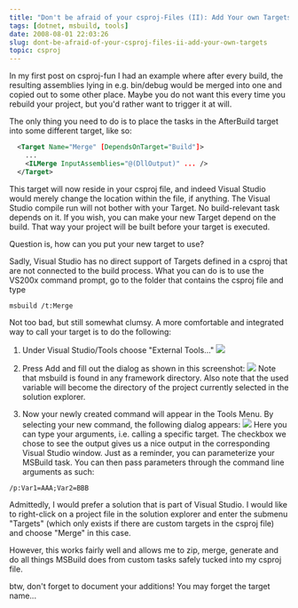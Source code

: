 ```yaml
---
title: "Don't be afraid of your csproj-Files (II): Add Your own Targets"
tags: [dotnet, msbuild, tools]
date: 2008-08-01 22:03:26
slug: dont-be-afraid-of-your-csproj-files-ii-add-your-own-targets
topic: csproj
---
```


<TopicToc topicId="csproj" active="Don't be afraid of your csproj-Files (II): Add Your own Targets" />

In my first post on csproj-fun I had an example where after every build, the resulting assemblies lying in e.g. bin/debug would be merged into one and copied out to some other place. Maybe you do not want this every time you rebuild your project, but you'd rather want to trigger it at will.

The only thing you need to do is to place the tasks in the AfterBuild target into some different target, like so:

```xml
  <Target Name="Merge" [DependsOnTarget="Build"]>
    ...
    <ILMerge InputAssemblies="@(DllOutput)" ... />
  </Target>
```

This target will now reside in your csproj file, and indeed Visual Studio would merely change the location within the file, if anything. The Visual Studio compile run will not bother with your Target. No build-relevant task depends on it. If you wish, you can make your new Target depend on the build. That way your project will be built before your target is executed.

Question is, how can you put your new target to use?

Sadly, Visual Studio has no direct support of Targets defined in a csproj that are not connected to the build process.
What you can do is to use the VS200x command prompt, go to the folder that contains the csproj file and type

```
msbuild /t:Merge
```

Not too bad, but still somewhat clumsy. A more comfortable and integrated way to call your target is to do the following:

1.  Under Visual Studio/Tools choose "External Tools..."
![](/assets/menumsbuild.png)

2.  Press Add and fill out the dialog as shown in this screenshot:
![](/assets/addmsbuild.png)
Note that msbuild is found in any framework directory. Also note that the used variable will become the directory of the project currently selected in the solution explorer.

3.  Now your newly created command will appear in the Tools Menu. By selecting your new command, the following dialog appears:
![](/assets/usemsbuild.png)
Here you can type your arguments, i.e. calling a specific target. The checkbox we chose to see the output gives us a nice output in the corresponding Visual Studio window.
Just as a reminder, you can parameterize your MSBuild task. You can then pass parameters through the command line arguments as such:

```
/p:Var1=AAA;Var2=BBB 
```

Admittedly, I would prefer a solution that is part of Visual Studio. I would like to right-click on a project file in the solution explorer and enter the submenu "Targets" (which only exists if there are custom targets in the csproj file) and choose "Merge" in this case.

However, this works fairly well and allows me to zip, merge, generate and do all things MSBuild does from custom tasks safely tucked into my csproj file.

btw, don't forget to document your additions! You may forget the target name...